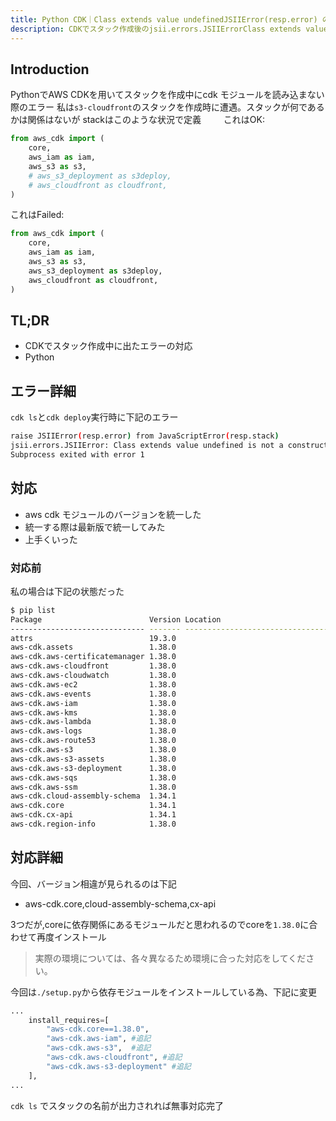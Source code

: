 ```yaml
---
title: Python CDK｜Class extends value undefinedJSIIError(resp.error) の対応
description: CDKでスタック作成後のjsii.errors.JSIIErrorClass extends value undefinedというerror
---
```


## Introduction
PythonでAWS CDKを用いてスタックを作成中にcdk モジュールを読み込まない際のエラー
私は`s3-cloudfront`のスタックを作成時に遭遇。スタックが何であるかは関係はないが
stackはこのような状況で定義
　　
これはOK:
```python title=example_stack.py
from aws_cdk import (
    core,
    aws_iam as iam,
    aws_s3 as s3,
    # aws_s3_deployment as s3deploy,
    # aws_cloudfront as cloudfront,
)
```

これはFailed:
```python title=example_stack.py
from aws_cdk import (
    core,
    aws_iam as iam,
    aws_s3 as s3,
    aws_s3_deployment as s3deploy,
    aws_cloudfront as cloudfront,
)
```


## TL;DR
- CDKでスタック作成中に出たエラーの対応
- Python

## エラー詳細
`cdk ls`と`cdk deploy`実行時に下記のエラー

```sh
raise JSIIError(resp.error) from JavaScriptError(resp.stack)
jsii.errors.JSIIError: Class extends value undefined is not a constructor or null
Subprocess exited with error 1
```

## 対応
- aws cdk モジュールのバージョンを統一した
- 統一する際は最新版で統一してみた
- 上手くいった

### 対応前
私の場合は下記の状態だった

```sh
$ pip list
Package                        Version Location
------------------------------ ------- ------------------------------------------------------------------
attrs                          19.3.0
aws-cdk.assets                 1.38.0
aws-cdk.aws-certificatemanager 1.38.0
aws-cdk.aws-cloudfront         1.38.0
aws-cdk.aws-cloudwatch         1.38.0
aws-cdk.aws-ec2                1.38.0
aws-cdk.aws-events             1.38.0
aws-cdk.aws-iam                1.38.0
aws-cdk.aws-kms                1.38.0
aws-cdk.aws-lambda             1.38.0
aws-cdk.aws-logs               1.38.0
aws-cdk.aws-route53            1.38.0
aws-cdk.aws-s3                 1.38.0
aws-cdk.aws-s3-assets          1.38.0
aws-cdk.aws-s3-deployment      1.38.0
aws-cdk.aws-sqs                1.38.0
aws-cdk.aws-ssm                1.38.0
aws-cdk.cloud-assembly-schema  1.34.1
aws-cdk.core                   1.34.1
aws-cdk.cx-api                 1.34.1
aws-cdk.region-info            1.38.0
```

## 対応詳細
今回、バージョン相違が見られるのは下記

- aws-cdk.core,cloud-assembly-schema,cx-api

3つだが,coreに依存関係にあるモジュールだと思われるのでcoreを`1.38.0`に合わせて再度インストール

> 実際の環境については、各々異なるため環境に合った対応をしてください。

今回は`./setup.py`から依存モジュールをインストールしている為、下記に変更

```python title=setup.py
...
    install_requires=[
        "aws-cdk.core==1.38.0",
        "aws-cdk.aws-iam", #追記
        "aws-cdk.aws-s3",  #追記
        "aws-cdk.aws-cloudfront", #追記
        "aws-cdk.aws-s3-deployment" #追記
    ],
...
```

`cdk ls` でスタックの名前が出力されれば無事対応完了
